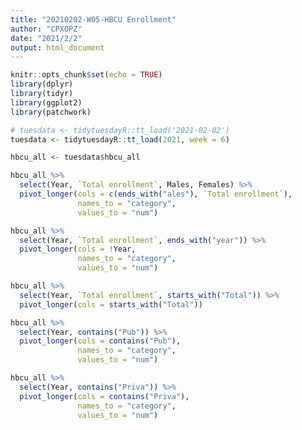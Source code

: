 ```yaml
---
title: "20210202-W05-HBCU Enrollment"
author: "CPXOPZ"
date: "2021/2/2"
output: html_document
---
```


```r
knitr::opts_chunk$set(echo = TRUE)
library(dplyr)
library(tidyr)
library(ggplot2)
library(patchwork)
```

```r
# tuesdata <- tidytuesdayR::tt_load('2021-02-02')
tuesdata <- tidytuesdayR::tt_load(2021, week = 6)

hbcu_all <- tuesdata$hbcu_all
```

```r
hbcu_all %>% 
  select(Year, `Total enrollment`, Males, Females) %>% 
  pivot_longer(cols = c(ends_with("ales"), `Total enrollment`),
               names_to = "category",
               values_to = "num")

hbcu_all %>% 
  select(Year, `Total enrollment`, ends_with("year")) %>% 
  pivot_longer(cols = !Year,
               names_to = "category",
               values_to = "num")

hbcu_all %>% 
  select(Year, `Total enrollment`, starts_with("Total")) %>% 
  pivot_longer(cols = starts_with("Total"))

hbcu_all %>% 
  select(Year, contains("Pub")) %>% 
  pivot_longer(cols = contains("Pub"),
               names_to = "category",
               values_to = "num")

hbcu_all %>% 
  select(Year, contains("Priva")) %>% 
  pivot_longer(cols = contains("Priva"),
               names_to = "category",
               values_to = "num")
```

```r

```

